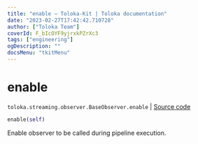 ```yaml
---
title: "enable — Toloka-Kit | Toloka documentation"
date: "2023-02-27T17:42:42.710728"
author: ["Toloka Team"]
coverId: F_bIcOYF9yjrxkPZrXc3
tags: ["engineering"]
ogDescription: ""
docsMenu: "tkitMenu"
---
```


# enable
`toloka.streaming.observer.BaseObserver.enable` | [Source code](https://github.com/Toloka/toloka-kit/blob/v1.1.4/src/streaming/observer.py#L51)

```python
enable(self)
```

Enable observer to be called during pipeline execution.